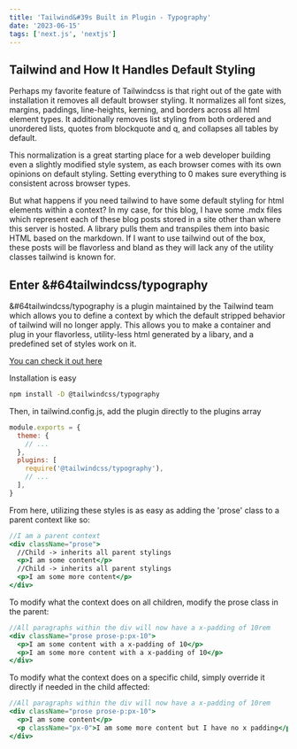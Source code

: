 ```yaml
---
title: 'Tailwind&#39s Built in Plugin - Typography'
date: '2023-06-15'
tags: ['next.js', 'nextjs']
---
```


## Tailwind and How It Handles Default Styling

Perhaps my favorite feature of Tailwindcss is that right out of the gate with installation it removes all default browser styling. It normalizes all font sizes, margins, paddings, line-heights, kerning, and borders across all html element types. It additionally removes list styling from both ordered and unordered lists, quotes from blockquote and q, and collapses all tables by default.

This normalization is a great starting place for a web developer building even a slightly modified style system, as each browser comes with its own opinions on default styling. Setting everything to 0 makes sure everything is consistent across browser types.

But what happens if you need tailwind to have some default styling for html elements within a context? In my case, for this blog, I have some .mdx files which represent each of these blog posts stored in a site other than where this server is hosted. A library pulls them and transpiles them into basic HTML based on the markdown. If I want to use tailwind out of the box, these posts will be flavorless and bland as they will lack any of the utility classes tailwind is known for.

## Enter &#64tailwindcss/typography

&#64tailwindcss/typography is a plugin maintained by the Tailwind team which allows you to define a context by which the default stripped behavior of tailwind will no longer apply. This allows you to make a container and plug in your flavorless, utility-less html generated by a libary, and a predefined set of styles work on it.

[You can check it out here](https://tailwindcss.com/docs/typography-plugin)

Installation is easy
```bash
npm install -D @tailwindcss/typography
```

Then, in tailwind.config.js, add the plugin directly to the plugins array
```js
module.exports = {
  theme: {
    // ...
  },
  plugins: [
    require('@tailwindcss/typography'),
    // ...
  ],
}
```

From here, utilizing these styles is as easy as adding the 'prose' class to a parent context like so:
```jsx
//I am a parent context
<div className="prose">
  //Child -> inherits all parent stylings
  <p>I am some content</p>
  //Child -> inherits all parent stylings
  <p>I am some more content</p>
</div>
```

To modify what the context does on all children, modify the prose class in the parent:
```jsx
//All paragraphs within the div will now have a x-padding of 10rem
<div className="prose prose-p:px-10">
  <p>I am some content with a x-padding of 10</p>
  <p>I am some more content with a x-padding of 10</p>
</div>
```

To modify what the context does on a specific child, simply override it directly if needed in the child affected:
```jsx
//All paragraphs within the div will now have a x-padding of 10rem
<div className="prose prose-p:px-10">
  <p>I am some content</p>
  <p className="px-0">I am some more content but I have no x padding</p>
</div>
```

